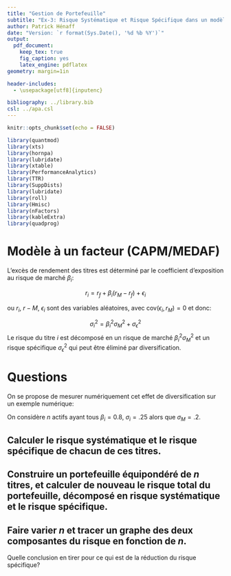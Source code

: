 ```yaml
---
title: "Gestion de Portefeuille"
subtitle: "Ex-3: Risque Systématique et Risque Spécifique dans un modèle à un facteur"
author: Patrick Hénaff
date: "Version: `r format(Sys.Date(), '%d %b %Y')`"
output:
  pdf_document:
    keep_tex: true
    fig_caption: yes
    latex_engine: pdflatex
geometry: margin=1in

header-includes:
  - \usepackage[utf8]{inputenc}

bibliography: ../library.bib
csl: ../apa.csl
---
```


```r
knitr::opts_chunk$set(echo = FALSE)
```

```r
library(quantmod)
library(xts)
library(hornpa)
library(lubridate)
library(xtable)
library(PerformanceAnalytics)
library(TTR)
library(SuppDists)
library(lubridate)
library(roll)
library(Hmisc)
library(nFactors)
library(kableExtra)
library(quadprog)
```

# Modèle à un facteur (CAPM/MEDAF)

L'excès de rendement des titres est déterminé par le coefficient d'exposition au risque de marché $\beta_i$:

$$
r_i = r_f + \beta_i(r_M - r_f) + \epsilon_i
$$

ou $r_i$, $r-M$, $\epsilon_i$ sont des variables aléatoires, avec $\mathrm{cov}(\epsilon_i, r_M)=0$ et donc:

$$
\sigma_i^2 = \beta_i^2 \sigma_M^2 + \sigma^2_{\epsilon}
$$
Le risque du titre $i$ est décomposé en un risque de marché $\beta_i^2 \sigma_M^2$ et un risque spécifique $\sigma^2_{\epsilon}$ qui peut être éliminé par diversification.

# Questions

On se propose de mesurer numériquement cet effet de diversification sur un exemple numérique:

On considère $n$ actifs ayant tous $\beta_i = 0.8$, $\sigma_i = .25$ alors que $\sigma_M=.2$.

## Calculer le risque systématique et le risque spécifique de chacun de ces titres.

## Construire un portefeuille équipondéré de $n$ titres, et calculer de nouveau le risque total du portefeuille, décomposé en risque systématique et le risque spécifique.

## Faire varier $n$ et tracer un graphe des deux composantes du risque en fonction de $n$.

Quelle conclusion en tirer pour ce qui est de la réduction du risque spécifique?
